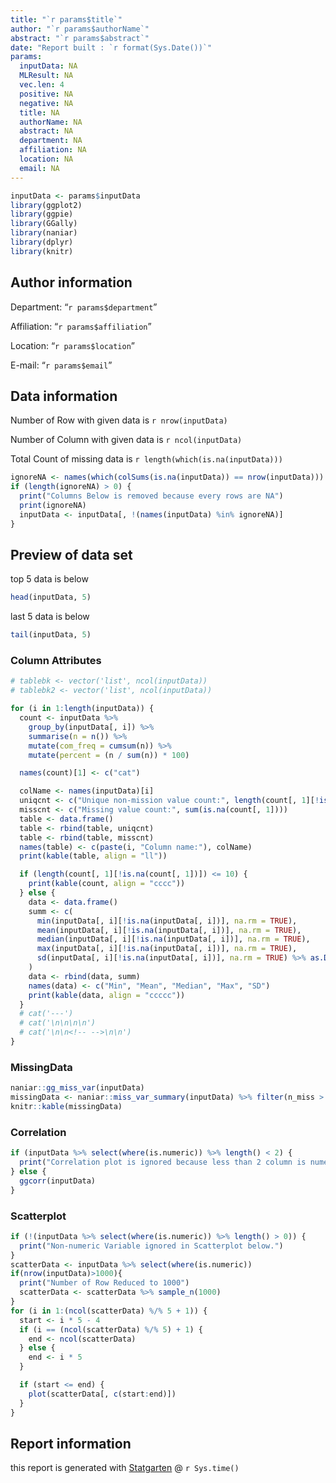 ```yaml
---
title: "`r params$title`"
author: "`r params$authorName`"
abstract: "`r params$abstract`"
date: "Report built : `r format(Sys.Date())`"
params:
  inputData: NA
  MLResult: NA
  vec.len: 4
  positive: NA
  negative: NA
  title: NA
  authorName: NA
  abstract: NA
  department: NA
  affiliation: NA
  location: NA
  email: NA
---
```


<!-- params = list(obj = ~~~) -->
<!-- obj <- params$obj -->

```r
inputData <- params$inputData
library(ggplot2)
library(ggpie)
library(GGally)
library(naniar)
library(dplyr)
library(knitr)
```

## Author information

Department: "`r params$department`"

Affiliation: "`r params$affiliation`"

Location: "`r params$location`"

E-mail: "`r params$email`"

\newpage

## Data information

Number of Row with given data is `r nrow(inputData)` 

Number of Column with given data is `r ncol(inputData)` 

Total Count of missing data is `r length(which(is.na(inputData)))`

```r
ignoreNA <- names(which(colSums(is.na(inputData)) == nrow(inputData)))
if (length(ignoreNA) > 0) {
  print("Columns Below is removed because every rows are NA")
  print(ignoreNA)
  inputData <- inputData[, !(names(inputData) %in% ignoreNA)]
}
```

## Preview of data set

top 5 data is below

```r
head(inputData, 5)
```

last 5 data is below

```r
tail(inputData, 5)
```
### Column Attributes
```r
# tablebk <- vector('list', ncol(inputData))
# tablebk2 <- vector('list', ncol(inputData))

for (i in 1:length(inputData)) {
  count <- inputData %>%
    group_by(inputData[, i]) %>%
    summarise(n = n()) %>%
    mutate(com_freq = cumsum(n)) %>%
    mutate(percent = (n / sum(n)) * 100)

  names(count)[1] <- c("cat")

  colName <- names(inputData)[i]
  uniqcnt <- c("Unique non-mission value count:", length(count[, 1][!is.na(count[, 1])]))
  misscnt <- c("Missing value count:", sum(is.na(count[, 1])))
  table <- data.frame()
  table <- rbind(table, uniqcnt)
  table <- rbind(table, misscnt)
  names(table) <- c(paste(i, "Column name:"), colName)
  print(kable(table, align = "ll"))

  if (length(count[, 1][!is.na(count[, 1])]) <= 10) {
    print(kable(count, align = "cccc"))
  } else {
    data <- data.frame()
    summ <- c(
      min(inputData[, i][!is.na(inputData[, i])], na.rm = TRUE),
      mean(inputData[, i][!is.na(inputData[, i])], na.rm = TRUE),
      median(inputData[, i][!is.na(inputData[, i])], na.rm = TRUE),
      max(inputData[, i][!is.na(inputData[, i])], na.rm = TRUE),
      sd(inputData[, i][!is.na(inputData[, i])], na.rm = TRUE) %>% as.Date(origin = .Date(0))
    )
    data <- rbind(data, summ)
    names(data) <- c("Min", "Mean", "Median", "Max", "SD")
    print(kable(data, align = "ccccc"))
  }
  # cat('---')
  # cat('\n\n\n\n')
  # cat('\n\n<!-- -->\n\n')
}
```

### MissingData

```r
naniar::gg_miss_var(inputData)
missingData <- naniar::miss_var_summary(inputData) %>% filter(n_miss > 0)
knitr::kable(missingData)
```


### Correlation

```r
if (inputData %>% select(where(is.numeric)) %>% length() < 2) {
  print("Correlation plot is ignored because less than 2 column is numeric")
} else {
  ggcorr(inputData)
}
```

### Scatterplot
```r
if (!(inputData %>% select(where(is.numeric)) %>% length() > 0)) {
  print("Non-numeric Variable ignored in Scatterplot below.")
} 
scatterData <- inputData %>% select(where(is.numeric))
if(nrow(inputData)>1000){
  print("Number of Row Reduced to 1000")
  scatterData <- scatterData %>% sample_n(1000)
}
for (i in 1:(ncol(scatterData) %/% 5 + 1)) {
  start <- i * 5 - 4
  if (i == (ncol(scatterData) %/% 5) + 1) {
    end <- ncol(scatterData)
  } else {
    end <- i * 5
  }

  if (start <= end) {
    plot(scatterData[, c(start:end)])
  }
}

```

<!-- ### Distribution -->

<!-- ```{r, results='asis', echo = FALSE, warning = FALSE, message = FALSE} -->
<!-- output <- vector('list', ncol(inputData)) -->
<!-- for(i in 1:ncol(inputData)) { -->
<!--   output[[i]] <- local({ -->
<!--     i <- i -->
<!--     fig <-ggplot(data=inputData, aes(x=inputData[[i]])) + geom_histogram(fill="skyblue",colour="black") + xlab("value") + theme(legend.position = "none") -->
<!--   }) -->
<!-- } -->


<!-- for(i in 1:ncol(inputData)) { -->
<!-- cat("\n\n ", names(inputData)[i], "\n\n") -->
<!-- x <- output[[i]] -->
<!-- print(x) -->
<!-- cat("\n\n") -->
<!-- } -->
<!-- ``` -->


## Report information

this report is generated with [Statgarten](https://github.com/statgarten) @ `r Sys.time()`

